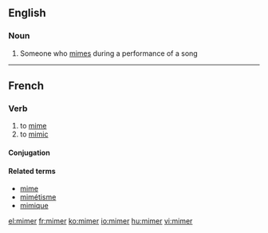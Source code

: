 ==English==

===Noun===
{{en-noun}}

# Someone who [[mime]]s during a performance of a song

----

==French==

===Verb===
{{fr-verb}}

# to [[mime]]
# to [[mimic]]

====Conjugation====
{{fr-conj-er|mim|avoir}}

====Related terms====
* [[mime#French|mime]]
* [[mimétisme]]
* [[mimique]]

[[el:mimer]]
[[fr:mimer]]
[[ko:mimer]]
[[io:mimer]]
[[hu:mimer]]
[[vi:mimer]]
